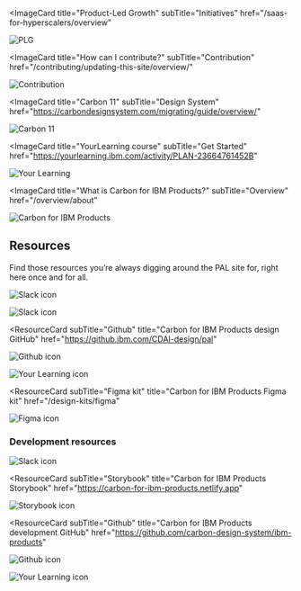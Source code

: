 
<Row className="image-card-group">

<Column colMd={4} colLg={4} noGutterSm>

<ImageCard
  title="Product-Led Growth"
  subTitle="Initiatives"
  href="/saas-for-hyperscalers/overview"
>

![PLG](../images/homepage/cards/plg.svg)

</ImageCard>

<ImageCard
  title="How can I contribute?"
  subTitle="Contribution"
  href="/contributing/updating-this-site/overview/"
>

![Contribution](../images/homepage/cards/contribution.svg)

</ImageCard>

</Column>

<Column colMd={4} colLg={4} noGutterSm>

<ImageCard
  title="Carbon 11"
  subTitle="Design System"
  href="https://carbondesignsystem.com/migrating/guide/overview/"
>

![Carbon 11](../images/homepage/cards/carbon-11.svg)

</ImageCard>

<ImageCard
  title="YourLearning course"
  subTitle="Get Started"
  href="https://yourlearning.ibm.com/activity/PLAN-23664761452B"
>

![Your Learning](../images/homepage/cards/your-learning.svg)

</ImageCard>

</Column>

<Column colMd={4} colLg={4} noGutterSm>

<ImageCard
  title="What is Carbon for IBM Products?"
  subTitle="Overview"
  href="/overview/about"
>

![Carbon for IBM Products](../images/homepage/cards/carbon-for-ibm-products.svg)

</ImageCard>

</Column>

</Row>

<Row className="grid-callout">

<Column colMd={4} colLg={4}>

## Resources

</Column>

<Column colMd={4} colLg={8}>

Find those resources you’re always digging around the PAL site for, right here once and for all.

</Column>

</Row>

<Row className="resource-card-group">

<Column colMd={4} colLg={4} noGutterSm>

<ResourceCard
  subTitle="Slack"
  title="ds_adoption_guild"
  href="https://join.slack.com/share/enQtNjAyMzI4MTQ5NzcwMy02MmZiYzc0ZjY1YjNlNWI2OTg4NmE3ZTg4NWEzZThjYmMzMTljOGQ3YzA4ZDJiYTg5YmJlYTRmNjJhZjk4ZGM2">

![Slack icon](../images/homepage/slack-icon.png)

</ResourceCard>

</Column>

<Column colMd={4} colLg={4} noGutterSm>

<ResourceCard
  subTitle="Slack"
  title="ibmproducts-pal"
  href="https://join.slack.com/share/enQtNjA2MTA2NjM2MDM4NC0yZWJjOTVkZDk3NGQ0MjJkODk0Yzg1MTczZDczZmI5YWY5NzgwYWM3YWIyYWY0NTJhMGIwOTJkYTI2MTk5Zjhm">

![Slack icon](../images/homepage/slack-icon.png)

</ResourceCard>

</Column>

<Column colMd={4} colLg={4} noGutterSm>

<ResourceCard
  subTitle="Github"
  title="Carbon for IBM Products design GitHub"
  href="https://github.ibm.com/CDAI-design/pal"
>

![Github icon](../images/homepage/github-icon.png)

</ResourceCard>

</Column>

<Column colMd={4} colLg={4} noGutterSm>

<ResourceCard
  subTitle="Events & Calendar"
  title="DSAG meeting Th 11:00AM EST"
  href="https://ec.yourlearning.ibm.com/w3/event/10377319">

![Your Learning icon](../images/homepage/your-learning-icon.png)

</ResourceCard>

</Column>

<Column colMd={4} colLg={4} noGutterSm>

<ResourceCard
  subTitle="Figma kit"
  title="Carbon for IBM Products Figma kit"
  href="/design-kits/figma"
>

![Figma icon](../images/homepage/figma-icon.png)

</ResourceCard>

</Column>

</Row>

### Development resources

<Row className="resource-card-group">

<Column colMd={4} colLg={4} noGutterSm>

<ResourceCard
  subTitle="Slack"
  title="ibmproducts-pal-dev"
  href="https://join.slack.com/share/enQtNjA2MTI5NDU2OTM2MC1kZjcxMGQ4NTVkYmNmNDc2ZmFkZWU2NGNiYTY5MDdiYWVlODEzNGRlNjc2ZDY3OWU4MzUwODFiZWI4NjFlMmY3">

![Slack icon](../images/homepage/slack-icon.png)

</ResourceCard>

</Column>

<Column colMd={4} colLg={4} noGutterSm>

<ResourceCard
  subTitle="Storybook"
  title="Carbon for IBM Products Storybook"
  href="https://carbon-for-ibm-products.netlify.app"
>

![Storybook icon](../images/homepage/storybook-icon.png)

</ResourceCard>

</Column>

<Column colMd={4} colLg={4} noGutterSm>

<ResourceCard
  subTitle="Github"
  title="Carbon for IBM Products development GitHub"
  href="https://github.com/carbon-design-system/ibm-products"
>

![Github icon](../images/homepage/github-icon.png)

</ResourceCard>

</Column>

<Column colMd={4} colLg={4} noGutterSm>

<ResourceCard
  subTitle="Events & Calendar"
  title="Development office hours Wed 11:30AM EST"
  href="https://ec.yourlearning.ibm.com/w3/meeting/10373279">

![Your Learning icon](../images/homepage/your-learning-icon.png)

</ResourceCard>

</Column>

</Row>

